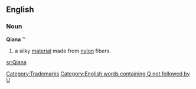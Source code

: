 ==English==

===Noun===
'''Qiana''' &trade;

# a silky [[material]] made from [[nylon]] fibers.

[[Category:Trademarks]]
[[Category:English words containing Q not followed by U]]
[[sr:Qiana]]